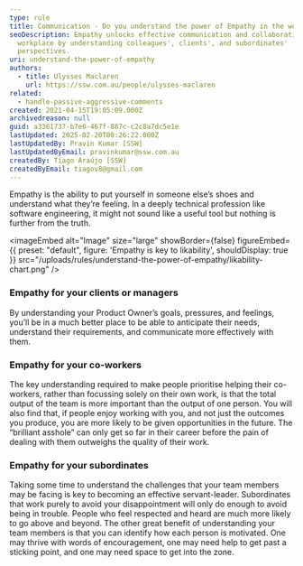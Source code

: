 ```yaml
---
type: rule
title: Communication - Do you understand the power of Empathy in the workplace?
seoDescription: Empathy unlocks effective communication and collaboration in the
  workplace by understanding colleagues', clients', and subordinates'
  perspectives.
uri: understand-the-power-of-empathy
authors:
  - title: Ulysses Maclaren
    url: https://ssw.com.au/people/ulysses-maclaren
related:
  - handle-passive-aggressive-comments
created: 2021-04-15T19:05:09.000Z
archivedreason: null
guid: a3361737-b7e6-467f-887c-c2c8a7dc5e1e
lastUpdated: 2025-02-20T00:26:22.000Z
lastUpdatedBy: Pravin Kumar [SSW]
lastUpdatedByEmail: pravinkumar@ssw.com.au
createdBy: Tiago Araújo [SSW]
createdByEmail: tiagov8@gmail.com
---
```

Empathy is the ability to put yourself in someone else’s shoes and understand what they’re feeling. In a deeply technical profession like software engineering, it might not sound like a useful tool but nothing is further from the truth.

<imageEmbed
  alt="Image"
  size="large"
  showBorder={false}
  figureEmbed={{
    preset: "default",
    figure: 'Empathy is key to likability',
    shouldDisplay: true
  }}
  src="/uploads/rules/understand-the-power-of-empathy/likability-chart.png"
/>

### Empathy for your clients or managers

By understanding your Product Owner’s goals, pressures, and feelings, you’ll be in a much better place to be able to anticipate their needs, understand their requirements, and communicate more effectively with them.

### Empathy for your co-workers

The key understanding required to make people prioritise helping their co-workers, rather than focussing solely on their own work, is that the total output of the team is more important than the output of one person. You will also find that, if people enjoy working with you, and not just the outcomes you produce, you are more likely to be given opportunities in the future. The “brilliant asshole” can only get so far in their career before the pain of dealing with them outweighs the quality of their work.

### Empathy for your subordinates

Taking some time to understand the challenges that your team members may be facing is key to becoming an effective servant-leader. Subordinates that work purely to avoid your disappointment will only do enough to avoid being in trouble. People who feel respected and heard are much more likely to go above and beyond.
The other great benefit of understanding your team members is that you can identify how each person is motivated. One may thrive with words of encouragement, one may need help to get past a sticking point, and one may need space to get into the zone.
